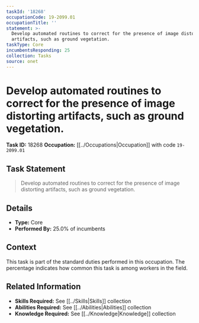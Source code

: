 ```yaml
---
taskId: '18268'
occupationCode: 19-2099.01
occupationTitle: ''
statement: >-
  Develop automated routines to correct for the presence of image distorting
  artifacts, such as ground vegetation.
taskType: Core
incumbentsResponding: 25
collection: Tasks
source: onet
---
```

# Develop automated routines to correct for the presence of image distorting artifacts, such as ground vegetation.

**Task ID:** 18268
**Occupation:** [[../Occupations|Occupation]] with code `19-2099.01`

## Task Statement

> Develop automated routines to correct for the presence of image distorting artifacts, such as ground vegetation.

## Details

- **Type:** Core
- **Performed By:** 25.0% of incumbents

## Context

This task is part of the standard duties performed in this occupation. The percentage indicates how common this task is among workers in the field.

## Related Information

- **Skills Required:** See [[../Skills|Skills]] collection
- **Abilities Required:** See [[../Abilities|Abilities]] collection
- **Knowledge Required:** See [[../Knowledge|Knowledge]] collection
